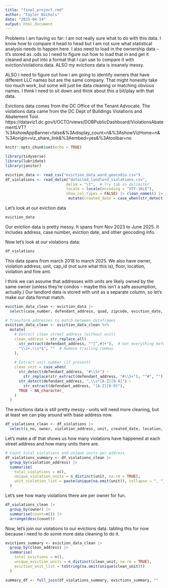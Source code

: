 ```yaml
---
title: "final_project.rmd"
author: "Taylor Nichols"
date: "2025-04-24"
output: html_document
---
```


Problems I am having so far:
I am not really sure what to do with this data. I know how to compare it head to head but I am not sure what statistical analysis needs to happen here. I also need to load in the ownership data -- it's stored as .ods so I need to figure out how to load that in and get it cleaned and put into a format that I can use to compare it with eviction/violations data. ALSO my evictions data is insanely messy. 

ALSO I need to figure out how i am going to identify owners that have different LLC names but are the same company. That might honestly take too much work, but some will just be data cleaning or matching obvious names. I think I need to sit down and think about this a bit/play with that data. 

Evictions data comes from the DC Office of the Tenant Advocate. The violations data came from the DC Dept of Buildings Violations and Abatement Tool. https://dataviz1.dc.gov/t/OCTO/views/DOBPublicDashboard/ViolationsAbatementLVT?%3AshowAppBanner=false&%3Adisplay_count=n&%3AshowVizHome=n&%3Aorigin=viz_share_link&%3Aembed=yes&%3Atoolbar=no

```r
knitr::opts_chunk$set(echo = TRUE)
```

```r
library(tidyverse)
library(lubridate)
library(janitor)
```

```r
eviction_data <- read_csv("eviction_data_ward_geocodio.csv")
df_violations <- read_delim("detailed_landlord_violations.csv", 
                           delim = "\t",  # Try tab as delimiter
                           locale = locale(encoding = "UTF-16LE"),
                           show_col_types = FALSE) |> clean_names() |>
                            mutate(created_date = case_when(str_detect(created_date, "^\\d{1,2}/\\d{1,2}/\\d{4}$") ~ mdy(created_date)))

```
Let's look at our eviction data 
```r
eviction_data
```
Our eviction data is pretty messy. It spans from Nov 2023 to June 2025. It includes address, case number, eviction date, and other geocoding info. 

Now let's look at our violations data:
```r
df_violations
```

This data spans from march 2018 to march 2025. We also have owner, violation address, unit, cap_id (not sure what this is), floor, location, violation and fine amt.

I think we can assume that addresses with units are likely owned by the same owner (unless they're condos -- maybe this isn't a safe assumption, actually.) Our landlord data is stored with unit as a separate column, so let's make our data format match.

```r
eviction_data_clean <- eviction_data |>
  select(case_number, defendant_address, quad, zipcode, eviction_date, full_address, lat, lng, ward, year, month_name)
```

```r
# Transform addresses to match between dataframes
eviction_data_clean <- eviction_data_clean %>%
  mutate(
    # Extract clean street address (without unit)
    clean_address = str_replace_all(
      str_extract(defendant_address, "^[^,#]+"),  # Get everything before first comma or #
      "\\s+,\\s*$", ""  # Remove trailing commas
    ),
    
    # Extract unit number (if present)
    clean_unit = case_when(
      str_detect(defendant_address, "#\\S+") ~ 
        str_replace(str_extract(defendant_address, "#\\S+"), "^#", ""),
      str_detect(defendant_address, ",\\s*[A-Z][0-9]") ~ 
        str_extract(defendant_address, "[A-Z][0-9]"),
      TRUE ~ NA_character_
    )
  )

```

The evictions data is still pretty messy - units will need more cleaning, but at least we can play around with base address now.

```r
df_violations_clean <- df_violations |>
  select(s_no, owner, violation_address, unit, created_date, location, violation)
```

Let's make a df that shows us how many violations have happened at each street address and how many units there are. 

```r
# Count total violations and unique units per address
df_violations_summary <- df_violations_clean |>
  group_by(violation_address) |>
  summarise(
    total_violations = n(),
    unique_violation_units = n_distinct(unit, na.rm = TRUE),
    unit_violation_list = paste(unique(na.omit(unit)), collapse = ", ")
  )
```

Let's see how many violations there are per owner for fun.
```r
df_violations_clean |>
  group_by(owner) |>
  summarise(count=n()) |>
  arrange(desc(count))
```
Now, let's join our violations to our evictions data.
tabling this for now because i need to do some more data cleaning to do it.

```r
evictions_summary <- eviction_data_clean |>
  group_by(clean_address) |>
  summarise(
    total_evictions = n(),
    unique_eviction_units = n_distinct(clean_unit, na.rm = TRUE),
    eviction_unit_list = toString(na.omit(unique(clean_unit)))
  )
```

```r
summary_df <- full_join(df_violations_summary, evictions_summary, ""
```

